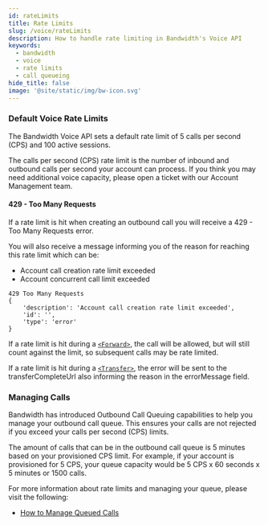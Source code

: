 ```yaml
---
id: rateLimits
title: Rate Limits
slug: /voice/rateLimits
description: How to handle rate limiting in Bandwidth's Voice API
keywords:
  - bandwidth
  - voice
  - rate limits
  - call queueing
hide_title: false
image: '@site/static/img/bw-icon.svg'
---
```


### Default Voice Rate Limits

The Bandwidth Voice API sets a default rate limit of 5 calls per second (CPS) and 100 active sessions.

The calls per second (CPS) rate limit is the number of inbound and outbound calls per second your account can process. If you think you may need additional voice capacity, please open a ticket with our Account Management team.

#### 429 - Too Many Requests

If a rate limit is hit when creating an outbound call you will receive a 429 - Too Many Requests error.

You will also receive a message informing you of the reason for reaching this rate limit which can be:
- Account call creation rate limit exceeded
- Account concurrent call limit exceeded

```
429 Too Many Requests
{
    'description': 'Account call creation rate limit exceeded',
    'id': '',
    'type': 'error'
}
```

If a rate limit is hit during a [`<Forward>`](/docs/voice/bxml/forward//), the call will be allowed, but will still count against the limit, so subsequent calls may be rate limited.

If a rate limit is hit during a [`<Transfer>`](/docs/voice/bxml/transfer//), the error will be sent to the transferCompleteUrl also informing the reason in the errorMessage field.

### Managing Calls

Bandwidth has introduced Outbound Call Queuing capabilities to help you manage your outbound call queue. This ensures your calls are not rejected if you exceed your calls per second (CPS) limits.

The amount of calls that can be in the outbound call queue is 5 minutes based on your provisioned CPS limit. For example, if your account is provisioned for 5 CPS, your queue capacity would be 5 CPS x 60 seconds x 5 minutes or 1500 calls.

For more information about rate limits and managing your queue, please visit the following:
- [How to Manage Queued Calls](/docs/voice/guides/callQueueing//)


